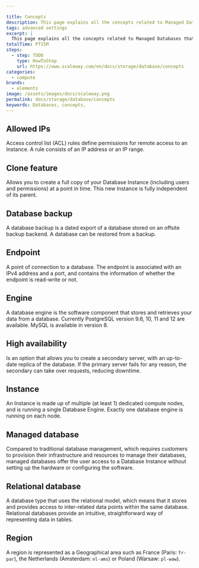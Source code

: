 ```yaml
---

title: Concepts
description: This page explains all the concepts related to Managed Databases.
tags: advanced settings
excerpt: |
  This page explains all the concepts related to Managed Databases that you might encounter while using Scaleway products and resources.
totalTime: PT15M
steps:
  - step: TODO
    type: HowToStep
    url: https://www.scaleway.com/en/docs/storage/database/concepts
categories:
  - compute
brands:
  - elements
image: /assets/images/docs/scaleway.png
permalink: docs/storage/database/concepts
keywords: Databases, concepts,
---
```


<Concept opened>

## Allowed IPs

Access control list (ACL) rules define permissions for remote access to an Instance. A rule consists of an IP address or an IP range.

</Concept>

<Concept opened>

## Clone feature

Allows you to create a full copy of your Database Instance (including users and permissions) at a point in time. This new Instance is fully independent of its parent.

</Concept>

<Concept opened>

## Database backup

A database backup is a dated export of a database stored on an offsite backup backend. A database can be restored from a backup.

</Concept>

<Concept opened>

## Endpoint

A point of connection to a database. The endpoint is associated with an IPv4 address and a port, and contains the information of whether the endpoint is read-write or not.

</Concept>

<Concept>

## Engine

A database engine is the software component that stores and retrieves your data from a database. Currently PostgreSQL version 9.6, 10, 11 and 12 are available. MySQL is available in version 8.

</Concept>

<Concept>

## High availability

Is an option that allows you to create a secondary server, with an up-to-date replica of the database. If the primary server fails for any reason, the secondary can take over requests, reducing downtime.

</Concept>

<Concept>

## Instance

An Instance is made up of multiple (at least 1) dedicated compute nodes, and is running a single Database Engine. Exactly one database engine is running on each node.

</Concept>

<Concept>

## Managed database

Compared to traditional database management, which requires customers to provision their infrastructure and resources to manage their databases, managed databases offer the user access to a Database Instance without setting up the hardware or configuring the software.

</Concept>

<Concept>

## Relational database

A database type that uses the relational model, which means that it stores and provides access to inter-related data points within the same database. Relational databases provide an intuitive, straightforward way of representing data in tables.

</Concept>

<Concept>

## Region

A region is represented as a Geographical area such as France (Paris: `fr-par`), the Netherlands (Amsterdam: `nl-ams`) or Poland (Warsaw: `pl-waw`).

</Concept>

